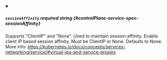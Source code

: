 
<details className="config-field" data-expandable="false" open>
<summary>

##### `sessionAffinity` <span className="config-field-required" data-required="false">required</span> <span className="config-field-type">string</span> <span className="config-field-default"></span> <span className="config-field-enum"></span> {#controlPlane-service-spec-sessionAffinity}

Supports "ClientIP" and "None". Used to maintain session affinity.
Enable client IP based session affinity.
Must be ClientIP or None.
Defaults to None.
More info: https://kubernetes.io/docs/concepts/services-networking/service/#virtual-ips-and-service-proxies

</summary>



</details>
